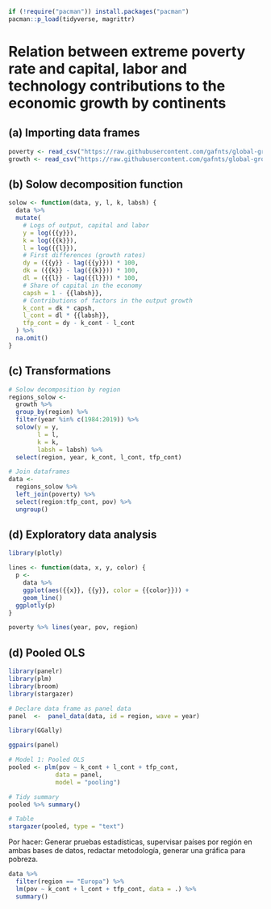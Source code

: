 ```r
if (!require("pacman")) install.packages("pacman")
pacman::p_load(tidyverse, magrittr)
```

# Relation between extreme poverty rate and capital, labor and technology contributions to the economic growth by continents

## (a) Importing data frames

```r
poverty <- read_csv("https://raw.githubusercontent.com/gafnts/global-growth-accounting/main/regions_poverty.csv")
growth <- read_csv("https://raw.githubusercontent.com/gafnts/global-growth-accounting/main/regions_growth.csv")
```

## (b) Solow decomposition function

```r
solow <- function(data, y, l, k, labsh) {
  data %>%
  mutate(
    # Logs of output, capital and labor
    y = log({{y}}),
    k = log({{k}}),
    l = log({{l}}),
    # First differences (growth rates)
    dy = ({{y}} - lag({{y}})) * 100,
    dk = ({{k}} - lag({{k}})) * 100,
    dl = ({{l}} - lag({{l}})) * 100,
    # Share of capital in the economy
    capsh = 1 - {{labsh}},
    # Contributions of factors in the output growth
    k_cont = dk * capsh,
    l_cont = dl * {{labsh}},
    tfp_cont = dy - k_cont - l_cont
  ) %>%
  na.omit()
}
```

## (c) Transformations

```r
# Solow decomposition by region
regions_solow <- 
  growth %>%
  group_by(region) %>%
  filter(year %in% c(1984:2019)) %>%
  solow(y = y,
        l = l,
        k = k,
        labsh = labsh) %>%
  select(region, year, k_cont, l_cont, tfp_cont)

# Join dataframes
data <- 
  regions_solow %>% 
  left_join(poverty) %>% 
  select(region:tfp_cont, pov) %>% 
  ungroup()
```

## (d) Exploratory data analysis

```r
library(plotly)

lines <- function(data, x, y, color) {
  p <- 
    data %>%
    ggplot(aes({{x}}, {{y}}, color = {{color}})) +
    geom_line() 
  ggplotly(p)
}

poverty %>% lines(year, pov, region)
```

## (d) Pooled OLS

```r
library(panelr)
library(plm)
library(broom)
library(stargazer)

# Declare data frame as panel data
panel  <-  panel_data(data, id = region, wave = year)
```

```r
library(GGally)

ggpairs(panel)
```

```r
# Model 1: Pooled OLS
pooled <- plm(pov ~ k_cont + l_cont + tfp_cont, 
             data = panel,
             model = "pooling")

# Tidy summary
pooled %>% summary()

# Table
stargazer(pooled, type = "text")
```

Por hacer: Generar pruebas estadísticas, supervisar países por región en ambas bases de datos, redactar metodología, generar una gráfica para pobreza.

```r
data %>% 
  filter(region == "Europa") %>% 
  lm(pov ~ k_cont + l_cont + tfp_cont, data = .) %>% 
  summary()
```
